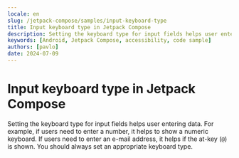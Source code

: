 ```yaml
---
locale: en
slug: /jetpack-compose/samples/input-keyboard-type
title: Input keyboard type in Jetpack Compose
description: Setting the keyboard type for input fields helps user entering data.
keywords: [Android, Jetpack Compose, accessibility, code sample]
authors: [pavlo]
date: 2024-07-09
---
```


# Input keyboard type in Jetpack Compose

Setting the keyboard type for input fields helps user entering data. For example, if users need to enter a number, it helps to show a numeric keyboard. If users need to enter an e-mail address, it helps if the at-key (`@`) is shown. You should always set an appropriate keyboard type.

<CodeSample id="input-keyboard-type" platform="compose" locale="en"/>
